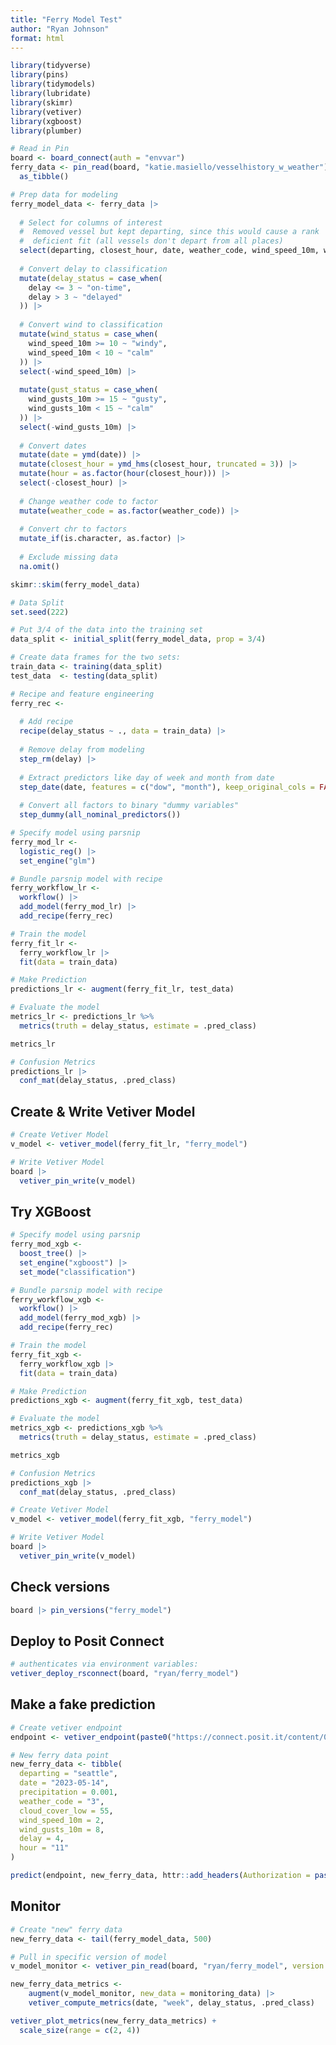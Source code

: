 ```yaml
---
title: "Ferry Model Test"
author: "Ryan Johnson"
format: html
---
```

```r
library(tidyverse)
library(pins)
library(tidymodels)
library(lubridate)
library(skimr)
library(vetiver)
library(xgboost)
library(plumber)
```


```r
# Read in Pin
board <- board_connect(auth = "envvar")
ferry_data <- pin_read(board, "katie.masiello/vesselhistory_w_weather") |> 
  as_tibble()
```

```r
# Prep data for modeling
ferry_model_data <- ferry_data |> 
  
  # Select for columns of interest
  #  Removed vessel but kept departing, since this would cause a rank
  #  deficient fit (all vessels don't depart from all places)
  select(departing, closest_hour, date, weather_code, wind_speed_10m, wind_gusts_10m, delay) |> 
  
  # Convert delay to classification
  mutate(delay_status = case_when(
    delay <= 3 ~ "on-time",
    delay > 3 ~ "delayed" 
  )) |> 
  
  # Convert wind to classification
  mutate(wind_status = case_when(
    wind_speed_10m >= 10 ~ "windy",
    wind_speed_10m < 10 ~ "calm"
  )) |> 
  select(-wind_speed_10m) |> 
  
  mutate(gust_status = case_when(
    wind_gusts_10m >= 15 ~ "gusty",
    wind_gusts_10m < 15 ~ "calm"
  )) |> 
  select(-wind_gusts_10m) |>
  
  # Convert dates
  mutate(date = ymd(date)) |> 
  mutate(closest_hour = ymd_hms(closest_hour, truncated = 3)) |> 
  mutate(hour = as.factor(hour(closest_hour))) |> 
  select(-closest_hour) |> 
  
  # Change weather code to factor
  mutate(weather_code = as.factor(weather_code)) |> 
  
  # Convert chr to factors
  mutate_if(is.character, as.factor) |> 
  
  # Exclude missing data
  na.omit()

skimr::skim(ferry_model_data)
```

```r
# Data Split
set.seed(222)

# Put 3/4 of the data into the training set 
data_split <- initial_split(ferry_model_data, prop = 3/4)

# Create data frames for the two sets:
train_data <- training(data_split)
test_data  <- testing(data_split)
```


```r
# Recipe and feature engineering
ferry_rec <- 
  
  # Add recipe
  recipe(delay_status ~ ., data = train_data) |> 
  
  # Remove delay from modeling
  step_rm(delay) |> 
  
  # Extract predictors like day of week and month from date
  step_date(date, features = c("dow", "month"), keep_original_cols = FALSE) |> 
  
  # Convert all factors to binary "dummy variables"
  step_dummy(all_nominal_predictors())
```

```r
# Specify model using parsnip
ferry_mod_lr <- 
  logistic_reg() |> 
  set_engine("glm")

# Bundle parsnip model with recipe
ferry_workflow_lr <- 
  workflow() |> 
  add_model(ferry_mod_lr) |> 
  add_recipe(ferry_rec)

# Train the model
ferry_fit_lr <- 
  ferry_workflow_lr |> 
  fit(data = train_data)
```


```r
# Make Prediction
predictions_lr <- augment(ferry_fit_lr, test_data)

# Evaluate the model
metrics_lr <- predictions_lr %>%
  metrics(truth = delay_status, estimate = .pred_class)

metrics_lr

# Confusion Metrics
predictions_lr |> 
  conf_mat(delay_status, .pred_class)
```

## Create & Write Vetiver Model

```r
# Create Vetiver Model
v_model <- vetiver_model(ferry_fit_lr, "ferry_model")

# Write Vetiver Model
board |> 
  vetiver_pin_write(v_model)
```
## Try XGBoost

```r
# Specify model using parsnip
ferry_mod_xgb <- 
  boost_tree() |> 
  set_engine("xgboost") |> 
  set_mode("classification")

# Bundle parsnip model with recipe
ferry_workflow_xgb <- 
  workflow() |> 
  add_model(ferry_mod_xgb) |> 
  add_recipe(ferry_rec)

# Train the model
ferry_fit_xgb <- 
  ferry_workflow_xgb |> 
  fit(data = train_data)
```

```r
# Make Prediction
predictions_xgb <- augment(ferry_fit_xgb, test_data)

# Evaluate the model
metrics_xgb <- predictions_xgb %>%
  metrics(truth = delay_status, estimate = .pred_class)

metrics_xgb

# Confusion Metrics
predictions_xgb |> 
  conf_mat(delay_status, .pred_class)
```

```r
# Create Vetiver Model
v_model <- vetiver_model(ferry_fit_xgb, "ferry_model")

# Write Vetiver Model
board |> 
  vetiver_pin_write(v_model)
```

## Check versions

```r
board |> pin_versions("ferry_model")
```
## Deploy to Posit Connect

```r
# authenticates via environment variables:
vetiver_deploy_rsconnect(board, "ryan/ferry_model")
```

## Make a fake prediction
```r
# Create vetiver endpoint
endpoint <- vetiver_endpoint(paste0("https://connect.posit.it/content/0b0a63a0-ec5b-4ecb-bee3-4e7256249981", "/predict"))

# New ferry data point
new_ferry_data <- tibble(
  departing = "seattle",
  date = "2023-05-14",
  precipitation = 0.001,
  weather_code = "3",
  cloud_cover_low = 55,
  wind_speed_10m = 2,
  wind_gusts_10m = 8,
  delay = 4,
  hour = "11"
)

predict(endpoint, new_ferry_data, httr::add_headers(Authorization = paste("Key", Sys.getenv("CONNECT_API_KEY"))))
```

## Monitor

```r
# Create "new" ferry data
new_ferry_data <- tail(ferry_model_data, 500)

# Pull in specific version of model
v_model_monitor <- vetiver_pin_read(board, "ryan/ferry_model", version = "557746")

new_ferry_data_metrics <-
    augment(v_model_monitor, new_data = monitoring_data) |> 
    vetiver_compute_metrics(date, "week", delay_status, .pred_class)

vetiver_plot_metrics(new_ferry_data_metrics) +
  scale_size(range = c(2, 4))
```

